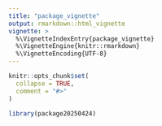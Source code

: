 ```yaml
---
title: "package_vignette"
output: rmarkdown::html_vignette
vignette: >
  %\VignetteIndexEntry{package_vignette}
  %\VignetteEngine{knitr::rmarkdown}
  %\VignetteEncoding{UTF-8}
---
```


```r
knitr::opts_chunk$set(
  collapse = TRUE,
  comment = "#>"
)
```

```r
library(package20250424)
```
